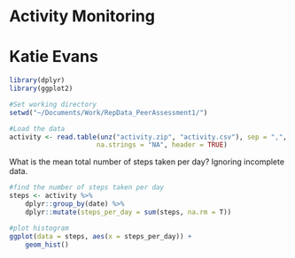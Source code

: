 # Activity Monitoring
Katie Evans
============================

```r

library(dplyr)
library(ggplot2)

#Set working directory
setwd("~/Documents/Work/RepData_PeerAssessment1/")

#Load the data
activity <- read.table(unz("activity.zip", "activity.csv"), sep = ",", 
                      na.strings = "NA", header = TRUE)


```

What is the mean total number of steps taken per day? Ignoring incomplete data.
```r

#find the number of steps taken per day
steps <- activity %>%
    dplyr::group_by(date) %>%
    dplyr::mutate(steps_per_day = sum(steps, na.rm = T))

#plot histogram
ggplot(data = steps, aes(x = steps_per_day)) +
    geom_hist()

```
